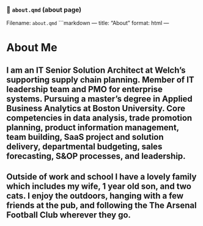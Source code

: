 ### 📄 `about.qmd` (about page)
Filename: `about.qmd`
```markdown
---
title: "About"
format: html
---

# About Me

## I am an IT Senior Solution Architect at Welch’s supporting supply chain planning. Member of IT leadership team and PMO for enterprise systems. Pursuing a master's degree in Applied Business Analytics at Boston University. Core competencies in data analysis, trade promotion planning, product information management, team building, SaaS project and solution delivery, departmental budgeting, sales forecasting, S&OP processes, and leadership.

## Outside of work and school I have a lovely family which includes my wife, 1 year old son, and two cats. I enjoy the outdoors, hanging with a few friends at the pub, and following the The Arsenal Football Club wherever they go.



